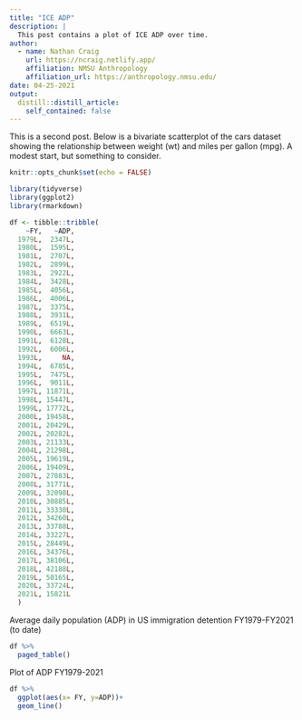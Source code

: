 ```yaml
---
title: "ICE ADP"
description: |
  This post contains a plot of ICE ADP over time.
author:
  - name: Nathan Craig 
    url: https://ncraig.netlify.app/
    affiliation: NMSU Anthropology
    affiliation_url: https://anthropology.nmsu.edu/
date: 04-25-2021
output:
  distill::distill_article:
    self_contained: false
---
```

This is a second post. Below is a bivariate scatterplot of the cars dataset showing the relationship between weight (wt) and miles per gallon (mpg). A modest start, but something to consider.

```r
knitr::opts_chunk$set(echo = FALSE)
```


```r
library(tidyverse)
library(ggplot2)
library(rmarkdown)
```


```r
df <- tibble::tribble(
    ~FY,   ~ADP,
  1979L,  2347L,
  1980L,  1595L,
  1981L,  2707L,
  1982L,  2899L,
  1983L,  2922L,
  1984L,  3428L,
  1985L,  4056L,
  1986L,  4006L,
  1987L,  3375L,
  1988L,  3931L,
  1989L,  6519L,
  1990L,  6663L,
  1991L,  6128L,
  1992L,  6006L,
  1993L,     NA,
  1994L,  6785L,
  1995L,  7475L,
  1996L,  9011L,
  1997L, 11871L,
  1998L, 15447L,
  1999L, 17772L,
  2000L, 19458L,
  2001L, 20429L,
  2002L, 20282L,
  2003L, 21133L,
  2004L, 21298L,
  2005L, 19619L,
  2006L, 19409L,
  2007L, 27883L,
  2008L, 31771L,
  2009L, 32098L,
  2010L, 30885L,
  2011L, 33330L,
  2012L, 34260L,
  2013L, 33788L,
  2014L, 33227L,
  2015L, 28449L,
  2016L, 34376L,
  2017L, 38106L,
  2018L, 42188L,
  2019L, 50165L,
  2020L, 33724L,
  2021L, 15821L
  )

```

Average daily population (ADP) in US immigration detention FY1979-FY2021 (to date)

```r
df %>% 
  paged_table()
```

Plot of ADP FY1979-2021

```r
df %>% 
  ggplot(aes(x= FY, y=ADP))+
  geom_line()
```

